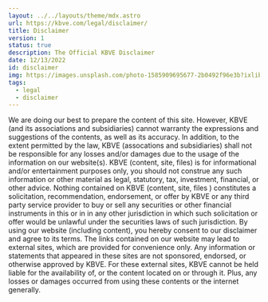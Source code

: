 ```yaml
---
layout: ../../layouts/theme/mdx.astro
url: https://kbve.com/legal/disclaimer/
title: Disclaimer
version: 1
status: true
description: The Official KBVE Disclaimer
date: 12/13/2022
id: disclaimer
img: https://images.unsplash.com/photo-1585909695677-2b0492f96e3b?ixlib=rb-4.0.3&ixid=MnwxMjA3fDB8MHxwaG90by1wYWdlfHx8fGVufDB8fHx8&auto=format&fit=crop&w=1770&q=80
tags:
  - legal
  - disclaimer
---
```


We are doing our best to prepare the content of this site. However, KBVE (and its associations and subsidiaries) cannot warranty the expressions
and suggestions of the contents, as well as its accuracy. In addition, to
the extent permitted by the law, KBVE (assocations and subsidiaries) shall
not be responsible for any losses and/or damages due to the usage of the
information on our website(s). KBVE (content, site, files) is for
informational and/or entertainment purposes only, you should not construe
any such information or other material as legal, statutory, tax,
investment, financial, or other advice. Nothing contained on KBVE
(content, site, files ) constitutes a solicitation, recommendation,
endorsement, or offer by KBVE or any third party service provider to buy
or sell any securities or other financial instruments in this or in in any
other jurisdiction in which such solicitation or offer would be unlawful
under the securities laws of such jurisdiction. By using our website
(including content), you hereby consent to our disclaimer and agree to its
terms. The links contained on our website may lead to external sites,
which are provided for convenience only. Any information or statements
that appeared in these sites are not sponsored, endorsed, or otherwise
approved by KBVE. For these external sites, KBVE cannot be held liable for
the availability of, or the content located on or through it. Plus, any
losses or damages occurred from using these contents or the internet
generally.
